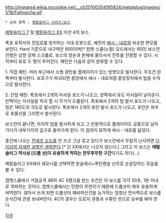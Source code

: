 http://images4.wikia.nocookie.net/__cb20100304195824/metalslug/images/1/18/Fallmecha.gif

 * 상위 항목 : [[메탈슬러그 시리즈/보스]]

[[메탈슬러그 7]] 및 [[메탈슬러그 XX]] 미션 4의 보스.

폭포 유적지의 진입로를 방어하는 거대 로봇으로, 예전의 [[애시 - 네로]]와 비슷한 면모를 보인다. Hard 기준으로 내구력은 800이며[* 컴뱃 스쿨(노멀) 모드에서는 600] 보스전 진행은 상향 강제 스크롤로, 보스의 양손과 본체에 올라서서 전투를 진행할 수 있다. 시작부터 포로 두 명이 주어진다. 패턴은 다음과 같이 분류할 수 있다.

1. 직접 패턴. 머리 부근에서 소형 광탄을 플레이어가 있는 방향으로 발사한다. 무조건 왼쪽부터 발사한다. 보호구가 파괴되면 중앙에서 애시 - 네로처럼 중앙장치에서 빔을 수직으로 발사한다.

2. 간접 패턴. 폭포에서 2개의 미사일 포드가 나오고, 양쪽에서 유도 미사일이 날아온다. 반짝이는 미사일을 파괴 할 시 무기가 드롭된다. 폭포에서 2개의 빔 발사 포드가 나오고, 빔은 180도의 각도로 발사된다. 폭포에서 2개의 포탄 발사 포드가 나오고, 포탄은 좌우로 포물선을 그리면서 발사된다.

보스전이 끝나면, 마지막 빔을 발사하게 되고 그 반동력으로 플레이어도 공중으로 날아가다가 내부기지의 입구로 들어가게 된다. 이 점까지 묘하게 애시 - 네로를 닮았다.

중간에 나오는 [[잔세츠 소드]]를 안 쓰고 그냥 갖고 있다가 보스전에서 무참히 난사하면 [[더 이상의 자세한 설명은 생략한다]].[* 단 XX에서는 나오지 않는다.] 그리고 이 보스는 '''메탈슬러그 역사상 [드롭 샷]이 유용하게 먹히는 전무후무한 구간'''이기도 하다(...)

메탈슬러그 XX에서 레오나를 선택하면 문슬래시+폭탄캔슬 난무로 순살당하는 모습을 볼 수 있다.

컴뱃스쿨에서 거점공격 4B와 4C S랭크를 받는 조건은 이 보스를 각각 30초, 1분 이내로 격파하는 것이다. 컴뱃스쿨에서는 탄창이 무한이기 때문에 드롭샷이 매우 유용하게 써먹힌다. 앉아서 쓰게 되면 드롭샷이 헤비머신건을 능가하는 엄청난 연사력으로 보스를 순식간에 관광 보내버린다. 4C의 경우는 오로지 권총과 수류탄 만으로 승부를 봐야 한다.

[[각주]]

